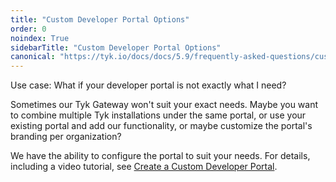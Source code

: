 ```yaml
---
title: "Custom Developer Portal Options"
order: 0
noindex: True
sidebarTitle: "Custom Developer Portal Options"
canonical: "https://tyk.io/docs/docs/5.9/frequently-asked-questions/custom-developer-portal-options"
---
```



<LegacyClassicPortalApi/>

Use case: What if your developer portal is not exactly what I need?

Sometimes our Tyk Gateway won't suit your exact needs.  Maybe you want to combine multiple Tyk installations under the same portal, or use your existing portal and add our functionality, or maybe customize the portal's branding per organization?

We have the ability to configure the portal to suit your needs. For details, including a video tutorial, see [Create a Custom Developer Portal](/docs/5.9/tyk-developer-portal/tyk-portal-classic/customise/custom-developer-portal).
